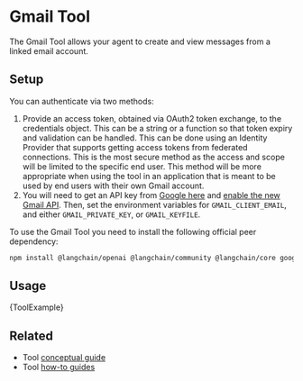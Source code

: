 # Gmail Tool

The Gmail Tool allows your agent to create and view messages from a linked email account.

## Setup

You can authenticate via two methods:

1. Provide an access token, obtained via OAuth2 token exchange, to the credentials object.
   This can be a string or a function so that token expiry and validation can be handled.
   This can be done using an Identity Provider that supports getting access tokens from federated connections.
   This is the most secure method as the access and scope will be limited to the specific end user.
   This method will be more appropriate when using the tool in an application that is meant to be used by end
   users with their own Gmail account.
2. You will need to get an API key from [Google here](https://developers.google.com/gmail/api/guides)
   and [enable the new Gmail API](https://console.cloud.google.com/apis/library/gmail.googleapis.com).
   Then, set the environment variables for `GMAIL_CLIENT_EMAIL`, and either `GMAIL_PRIVATE_KEY`, or `GMAIL_KEYFILE`.

To use the Gmail Tool you need to install the following official peer dependency:


<IntegrationInstallTooltip></IntegrationInstallTooltip>

```bash npm2yarn
npm install @langchain/openai @langchain/community @langchain/core googleapis
```

## Usage


<CodeBlock language="typescript">{ToolExample}</CodeBlock>

## Related

- Tool [conceptual guide](/oss/concepts/tools)
- Tool [how-to guides](/oss/how-to/#tools)
